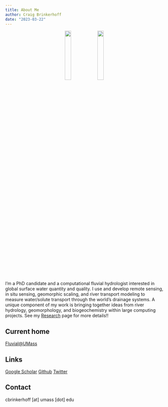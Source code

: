 ```yaml
---
title: About Me
author: Craig Brinkerhoff
date: "2023-03-22"
---
```


<center>
![](pic1.jpg){ width=20% }
![](pic2.jpg){ width=20% }
</center>

I'm a PhD candidate and a computational fluvial hydrologist interested in global surface water quantity and quality. I use and develop remote sensing, in situ sensing, geomorphic scaling, and river transport modeling to measure water/solute transport through the world’s drainage systems. A unique component of my work is bringing together ideas from river hydrology, geomorphology, and biogeochemistry within large computing projects. See my [Research](/research/) page for more details!!

## Current home
<a href="https://blogs.umass.edu/cjgleason/" target="_blank">Fluvial@UMass</a>

## Links
<a href="https://scholar.google.com/citations?user=PSOHzbQAAAAJ&hl=en" target="_blank">Google Scholar</a> <a href="https://github.com/craigbrinkerhoff" target="_blank">Github</a> <a href="https://twitter.com/Craigbrinkerhof" target="_blank">Twitter</a>

## Contact
cbrinkerhoff [at] umass [dot] edu
